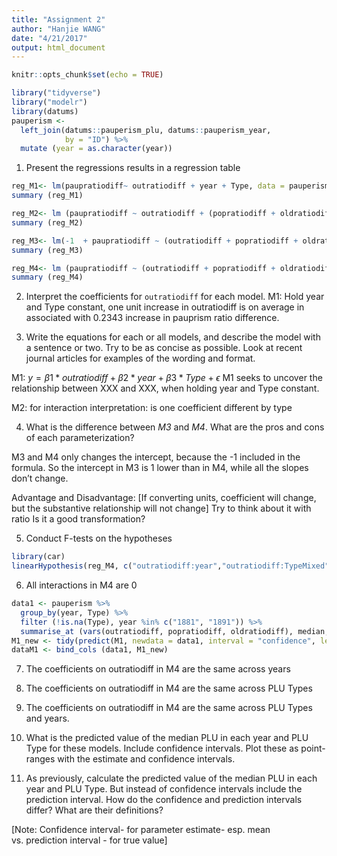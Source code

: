 ```yaml
---
title: "Assignment 2"
author: "Hanjie WANG"
date: "4/21/2017"
output: html_document
---
```


```r
knitr::opts_chunk$set(echo = TRUE)
```

```r
library("tidyverse")
library("modelr")
library(datums)
pauperism <-
  left_join(datums::pauperism_plu, datums::pauperism_year,
            by = "ID") %>%
  mutate (year = as.character(year))
```

1. Present the regressions results in a regression table

```r
reg_M1<- lm(paupratiodiff~ outratiodiff + year + Type, data = pauperism)
summary (reg_M1)

reg_M2<- lm (paupratiodiff ~ outratiodiff + (popratiodiff + oldratiodiff) * (year + Type), data=pauperism)
summary (reg_M2)

reg_M3<- lm(-1  + paupratiodiff ~ (outratiodiff + popratiodiff + oldratiodiff) * (year + Type), data= pauperism)
summary (reg_M3)

reg_M4<- lm (paupratiodiff ~ (outratiodiff + popratiodiff + oldratiodiff) * (year + Type), data= pauperism)
summary (reg_M4)
```

2. Interpret the coefficients for `outratiodiff` for each model.
M1: Hold year and Type constant, one unit increase in outratiodiff is on average in associated with 0.2343 increase in pauprism ratio difference. 

3. Write the equations for each or all models, and describe the model with a sentence or two. Try to be as concise as possible. Look at recent journal articles for examples of the wording and format.

M1: $y=\beta1*outratiodiff +\beta2*year+ \beta3*Type +\epsilon$
M1 seeks to uncover the relationship between XXX and XXX, when holding year and Type constant. 

M2: 
for interaction interpretation: is one coefficient different by type

4. What is the difference between *M3* and *M4*. What are the pros and cons of each parameterization?

M3 and M4 only changes the intercept, because the -1 included in the formula. So the intercept in M3 is 1 lower than in M4, while all the slopes don't change. 

Advantage and Disadvantage: 
[If converting units, coefficient will change, but the substantive relationship will not change] 
Try to think about it with ratio
Is it a good transformation? 

5. Conduct F-tests on the hypotheses

```r
library(car)
linearHypothesis(reg_M4, c("outratiodiff:year","outratiodiff:TypeMixed"))
```

6. All interactions in M4 are 0

```r
data1 <- pauperism %>%
  group_by(year, Type) %>%
  filter (!is.na(Type), year %in% c("1881", "1891")) %>%
  summarise_at (vars(outratiodiff, popratiodiff, oldratiodiff), median, na.rm = TRUE)
M1_new <- tidy(predict(M1, newdata = data1, interval = "confidence", level = 0.95))
dataM1 <- bind_cols (data1, M1_new)
```

7. The coefficients on outratiodiff in M4 are the same across years

8. The coefficients on outratiodiff in M4 are the same across PLU Types

9. The coefficients on outratiodiff in M4 are the same across PLU Types and years.

10. What is the predicted value of the median PLU in each year and PLU Type for these models. Include
confidence intervals. Plot these as point-ranges with the estimate and confidence intervals.

11. As previously, calculate the predicted value of the median PLU in each year and PLU Type. But instead of confidence intervals include the prediction interval. How do the confidence and prediction intervals differ? What are their definitions?

[Note: Confidence interval- for parameter estimate- esp. mean vs. prediction interval - for true value]
